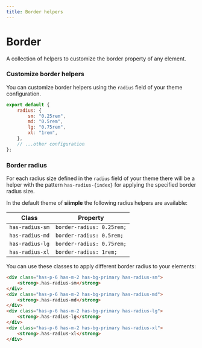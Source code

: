 ```yaml
---
title: Border helpers
---
```


# Border

A collection of helpers to customize the border property of any element.

### Customize border helpers

You can customize border helpers using the `radius` field of your theme configuration.

```js title=siimple.config.js
export default {
    radius: {
        sm: "0.25rem",
        md: "0.5rem",
        lg: "0.75rem",
        xl: "1rem",
    },
    // ...other configuration
};
```


### Border radius

For each radius size defined in the `radius` field of your theme there will be a helper with the pattern `has-radius-{index}` for applying the specified border radius size.

In the default theme of **siimple** the following radius helpers are available:

| Class | Property |
|-------|----------|
| `has-radius-sm`   | `border-radius: 0.25rem;` |
| `has-radius-md`   | `border-radius: 0.5rem;` |
| `has-radius-lg`   | `border-radius: 0.75rem;` |
| `has-radius-xl`   | `border-radius: 1rem;` |

You can use these classes to apply different border radius to your elements:

```html live=true centered=true color=white
<div class="has-p-6 has-m-2 has-bg-primary has-radius-sm">
    <strong>.has-radius-sm</strong>
</div>
<div class="has-p-6 has-m-2 has-bg-primary has-radius-md">
    <strong>.has-radius-md</strong>
</div>
<div class="has-p-6 has-m-2 has-bg-primary has-radius-lg">
    <strong>.has-radius-lg</strong>
</div>
<div class="has-p-6 has-m-2 has-bg-primary has-radius-xl">
    <strong>.has-radius-xl</strong>
</div>
```
